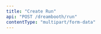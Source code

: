 ```yaml
---
title: "Create Run"
api: "POST /dreambooth/run"
contentType: "multipart/form-data"
---
```


<ParamField header="Authorization" type="string" required hidden />
<ParamField header="x-api-key" type="string" required hidden />

### Description
Run dreambooth image generation with an optional initial image

### Form Data

<ParamField body="project-id" type="string" required>
  The id of the project
</ParamField>

<ParamField body="prompt" type="string" required>
  Input prompt for the run. Must include `sks` in the prompt for accurate results
</ParamField>

<ParamField body="num-images" type="string" default="9">
  Must be between `0` and `9`
</ParamField>

<ParamField body="prompt-strength" type="string" default="0.8">
  Must be between `0` and `1`
</ParamField>

<ParamField body="width" type="number" default="512"></ParamField>

<ParamField body="height" type="number" default="512"></ParamField>

<ParamField body="num-inference-steps" type="number" default="50">
  Must be between `10` and `50`
</ParamField>

<ParamField body="guidance-scale" type="string" default="7.5">
  Must be between `0` and `10`
</ParamField>

<ParamField body="files[]" type="files"></ParamField>

<RequestExample>
```bash cURL
curl -X POST \
  https://api.mirageml.com/dreambooth/run \
  -H 'Authorization: <AUTHORIZATION>' \
  -H 'Cache-Control: no-cache' \
  -H 'content-type: multipart/form-data; boundary=----WebKitFormBoundary7MA4YWxkTrZu0gW' \
  -H 'x-api-key: <API_KEY>' \
  -F project-id=<PROJECT_ID> \
  -F prompt=<PROMPT> \
  -F num-images=<NUM_IMAGES> \
  -F prompt-strength=<PROMPT_STRENGTH> \
  -F width=<WIDTH> \
  -F height=<HEIGHT> \
  -F num-inference-steps=<NUM_INFERENCE_STEPS> \
  -F guidance-scale=<GUIDANCE_SCALE> \
  -F 'files[]=<FILES>'
```
</RequestExample>

<ResponseExample>
```json
{
  "statusCode": 200
  "run_id": "15993396-1860-455a-84af-09795b0d3d1e"
}
```
</ResponseExample>

